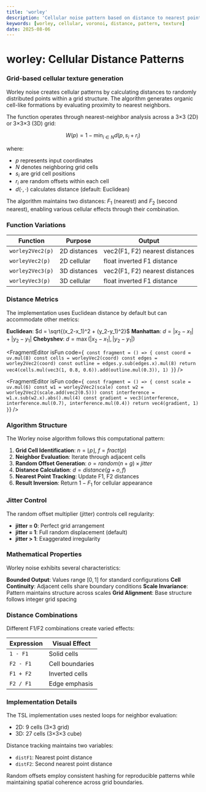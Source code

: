 ```yaml
---
title: 'worley'
description: 'Cellular noise pattern based on distance to nearest points in a grid'
keywords: [worley, cellular, voronoi, distance, pattern, texture]
date: 2025-08-06
---
```



# worley: Cellular Distance Patterns

### Grid-based cellular texture generation

Worley noise creates cellular patterns by calculating distances to randomly distributed points within a grid structure. The algorithm generates organic cell-like formations by evaluating proximity to nearest neighbors.

The function operates through nearest-neighbor analysis across a 3×3 (2D) or 3×3×3 (3D) grid:

$$
W(p) = 1 - \min_{i \in N} d(p, s_i + r_i)
$$

where:

- $p$ represents input coordinates
- $N$ denotes neighboring grid cells
- $s_i$ are grid cell positions
- $r_i$ are random offsets within each cell
- $d(\cdot, \cdot)$ calculates distance (default: Euclidean)

The algorithm maintains two distances: $F_1$ (nearest) and $F_2$ (second nearest), enabling various cellular effects through their combination.

### Function Variations

| Function         | Purpose      | Output                         |
| ---------------- | ------------ | ------------------------------ |
| `worley2Vec2(p)` | 2D distances | vec2(F1, F2) nearest distances |
| `worleyVec2(p)`  | 2D cellular  | float inverted F1 distance     |
| `worley2Vec3(p)` | 3D distances | vec2(F1, F2) nearest distances |
| `worleyVec3(p)`  | 3D cellular  | float inverted F1 distance     |

### Distance Metrics

The implementation uses Euclidean distance by default but can accommodate other metrics:

**Euclidean**: $d = \sqrt{(x_2-x_1)^2 + (y_2-y_1)^2}$
**Manhattan**: $d = |x_2-x_1| + |y_2-y_1|$
**Chebyshev**: $d = \max(|x_2-x_1|, |y_2-y_1|)$

<FragmentEditor
        isFun
        code={`
const fragment = () => {
        const coord = uv.mul(8)
        const cells = worleyVec2(coord)
        const edges = worley2Vec2(coord)
        const outline = edges.y.sub(edges.x).mul(8)
        return vec4(cells.mul(vec3(1, 0.8, 0.6)).add(outline.mul(0.3)), 1)
}`}
/>

<FragmentEditor
        isFun
        code={`
const fragment = () => {
        const scale = uv.mul(6)
        const w1 = worley2Vec2(scale)
        const w2 = worley2Vec2(scale.add(vec2(0.5)))
        const interference = w1.x.sub(w2.x).abs().mul(4)
        const gradient = vec3(interference, interference.mul(0.7), interference.mul(0.4))
        return vec4(gradient, 1)
}`}
/>

### Algorithm Structure

The Worley noise algorithm follows this computational pattern:

1. **Grid Cell Identification**: $n = \lfloor p \rfloor$, $f = fract(p)$
2. **Neighbor Evaluation**: Iterate through adjacent cells
3. **Random Offset Generation**: $o = random(n + g) \times jitter$
4. **Distance Calculation**: $d = distance(g + o, f)$
5. **Nearest Point Tracking**: Update F1, F2 distances
6. **Result Inversion**: Return $1 - F_1$ for cellular appearance

### Jitter Control

The random offset multiplier (jitter) controls cell regularity:

- **jitter = 0**: Perfect grid arrangement
- **jitter = 1**: Full random displacement (default)
- **jitter > 1**: Exaggerated irregularity

### Mathematical Properties

Worley noise exhibits several characteristics:

**Bounded Output**: Values range $[0, 1]$ for standard configurations
**Cell Continuity**: Adjacent cells share boundary conditions
**Scale Invariance**: Pattern maintains structure across scales
**Grid Alignment**: Base structure follows integer grid spacing

### Distance Combinations

Different F1/F2 combinations create varied effects:

| Expression | Visual Effect   |
| ---------- | --------------- |
| `1 - F1`   | Solid cells     |
| `F2 - F1`  | Cell boundaries |
| `F1 + F2`  | Inverted cells  |
| `F2 / F1`  | Edge emphasis   |

### Implementation Details

The TSL implementation uses nested loops for neighbor evaluation:

- 2D: 9 cells (3×3 grid)
- 3D: 27 cells (3×3×3 cube)

Distance tracking maintains two variables:

- `distF1`: Nearest point distance
- `distF2`: Second nearest point distance

Random offsets employ consistent hashing for reproducible patterns while maintaining spatial coherence across grid boundaries.
